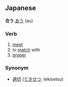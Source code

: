 == Japanese ==                                          

'''合う''' [[あう]] (au)

===Verb===
# [[meet]]
# to [[match]] with
# [[proper]]

===Synonym===
* [[適切]] ([[てきせつ]], tekisetsu)